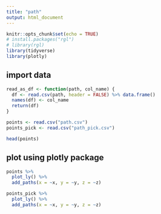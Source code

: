 ```yaml
---
title: "path"
output: html_document
---
```


```r
knitr::opts_chunk$set(echo = TRUE)
# install.packages("rgl")
# library(rgl)
library(tidyverse)
library(plotly)
```

## import data 
```r
read_as_df <- function(path, col_name) {
  df <- read.csv(path, header = FALSE) %>% data.frame()
  names(df) <- col_name
  return(df)
}

points <- read.csv("path.csv")
points_pick <- read.csv("path_pick.csv")

head(points)
```

## plot using plotly package
```r
points %>% 
  plot_ly() %>%
  add_paths(x = ~x, y = ~y, z = ~z)

points_pick %>% 
  plot_ly() %>%
  add_paths(x = ~x, y = ~y, z = ~z)
```





